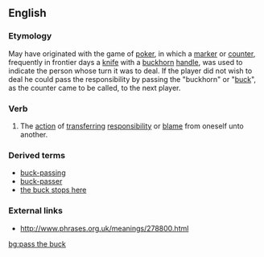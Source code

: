 ==English==

===Etymology===

May have originated with the game of [[poker]], in which a [[marker]] or [[counter]], frequently in frontier days a [[knife]] with a [[buckhorn]] [[handle]], was used to indicate the person whose turn it was to deal. If the player did not wish to deal he could pass the responsibility by passing the "buckhorn" or "[[buck]]", as the counter came to be called, to the next player.

===Verb===
{{en-verb|inf=[[pass]] [[the]] [[buck]]|passes the buck|passing the buck|passed the buck}}

# {{idiom|slang}} The [[action]] of [[transferring]] [[responsibility]] or [[blame]] from oneself unto another.

===Derived terms===
*[[buck-passing]]
*[[buck-passer]]
*[[the buck stops here]]

===External links===
*http://www.phrases.org.uk/meanings/278800.html

[[bg:pass the buck]]
